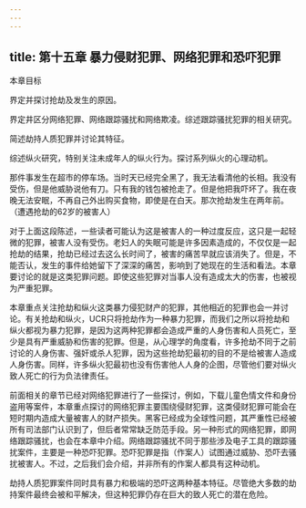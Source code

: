 ```yaml
---
---
---
```

title: 第十五章 暴力侵财犯罪、网络犯罪和恐吓犯罪
---



本章目标

界定并探讨抢劫及发生的原因。

界定井区分网络犯罪、网络跟踪骚扰和网络欺凌。综述跟踪骚扰犯罪的相关研究。

简述劫持人质犯罪并讨论其特征。

综述纵火研究，特别关注未成年人的纵火行为。探讨系列纵火的心理动机。

那件事发生在超市的停车场。当时天已经完全黑了，我无法看清他的长相。我没有受伤，但是他威胁说他有刀。只有我的钱包被抢走了。但是他把我吓坏了。我在夜晚无法安眠，不再自己外出购买食物，即使是在白天。那次抢劫发生在两年前。（遭遇抢劫的62岁的被害人）

对于上面这段陈述，一些读者可能认为这是被害人的一种过度反应，这只是一起轻微的犯罪，被害人没有受伤。老妇人的失眠可能是许多因素造成的，不仅仅是一起抢劫的结果，抢劫已经过去这么长时间了，被害的痛苦早就应该消失了。但是，不能否认，发生的事件给她留下了深深的痛苦，影响到了她现在的生活和看法。本章要讨论的就是这类犯罪问题。即使这些犯罪对当事人没有造成太大的伤害，也被视为严重犯罪。

本章重点关注抢劫和纵火这类暴力侵犯财产的犯罪，其他相近的犯罪也会一并讨论。有关抢劫和纵火，UCR只将抢劫作为一种暴力犯罪，而我们之所以将抢劫和纵火都视为暴力犯罪，是因为这两种犯罪都会造成严重的人身伤害和人员死亡，至少是具有严重威胁和伤害的犯罪。但是，从心理学的角度看，许多抢劫不同于之前讨论的人身伤害、强奸或杀人犯罪，因为这些抢劫犯最初的目的不是给被害人造成人身伤害。同样，许多纵火犯最初也没有伤害他人人身的企图，尽管他们要对纵火致人死亡的行为负法律责任。

前面相关的章节已经对网络犯罪进行了一些探讨，例如，下载儿童色情文件和身份盗用等案件，本章重点探讨的网络犯罪主要围绕侵财犯罪，这类侵财犯罪可能会在短时期内造成大量被害人的财产损失。黑客已经成为全球性问题，其严重性已经被所有司法部门认识到了，但后者常常缺乏防范手段。另一种形式的网络犯罪，即网络跟踪骚扰，也会在本章中介绍。网络跟踪骚扰不同于那些涉及电子工具的跟踪骚扰案件，主要是一种恐吓犯罪。恐吓犯罪是指（作案人）试图通过威胁、恐吓去骚扰被害人。不过，之后我们会介绍，并非所有的作案人都具有这种动机。

劫持人质犯罪案件同时具有暴力和极端的恐吓这两种基本特征。尽管绝大多数的劫持案件最终会被和平解决，但这种犯罪仍存在巨大的致人死亡的潜在危险。